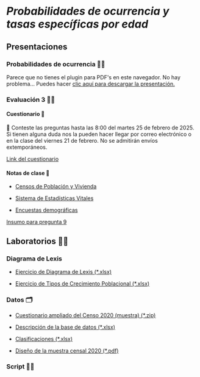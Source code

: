 # *Probabilidades de ocurrencia y tasas específicas por edad*

## Presentaciones

### Probabilidades de ocurrencia 👩‍🏫

```{=html}
<object data="slides/2_Probabilidades_Tasas_UNAM_2025_2.pdf" type="application/pdf" width="100%" height="60%" style="min-height:100vh;">
    <p>Parece que no tienes el plugin para PDF's en este navegador.
    No hay problema... Puedes hacer <a href="slides/2_Probabilidades_Tasas_UNAM_2025_2.pdf">clic aquí para descargar la presentación.</a></p>
</object>
```
### Evaluación 3 ️🧑‍🎓

#### Cuestionario 💬

📆 Conteste las preguntas hasta las 8:00 del martes 25 de febrero de 2025. Si tienen alguna duda nos la pueden hacer llegar por correo electrónico o en la clase del viernes 21 de febrero. No se admitirán envíos extemporáneos.

[Link del cuestionario](https://forms.gle/XZSUdknq5TstNqLTA)

#### Notas de clase 📝

-   [Censos de Población y Vivienda](notes/Cap1/1_Censos%20de%20Población%20y%20Vivienda.pdf)

-   [Sistema de Estadísticas Vitales](notes/Cap1/2_Sistema%20de%20Estadísticas%20Vitales.pdf)

-   [Encuestas demográficas](notes/Cap1/3_Encuestas%20demográficas.pdf)

[Insumo para pregunta 9](notes/Cap2/Evaluación3_U2_Peña_Andrés.docx)

## Laboratorios 👩‍🔬

### Diagrama de Lexis

-   [Ejercicio de Diagrama de Lexis (\*.xlsx)](excel/Cap2/Diagrama%20de%20Lexis_Ejemplo.xlsx)

-   [Ejercicio de Tipos de Crecimiento Poblacional (\*.xlsx)](excel/Cap2/Crecimiento%20Poblacional_Ejemplo.xlsx)

### Datos 🗂️

-   [Cuestionario ampliado del Censo 2020 (muestra) (\*.zip)](https://www.inegi.org.mx/contenidos/programas/ccpv/2020/microdatos/Censo2020_CA_eum_csv.zip)

-   [Descripción de la base de datos (\*.xlsx)](https://www.inegi.org.mx/contenidos/programas/ccpv/2020/microdatos/diccionario_cuestionario_ampliado_cpv2020.xlsx)

-   [Clasificaciones (\*.xlsx)](https://www.inegi.org.mx/contenidos/programas/ccpv/2020/microdatos/Censo2020_clasificaciones_CPV.xlsx)

-   [Diseño de la muestra censal 2020 (\*.pdf)](https://www.inegi.org.mx/contenidos/productos/prod_serv/contenidos/espanol/bvinegi/productos/nueva_estruc/702825197629.pdf)

### Script 👩‍💻
